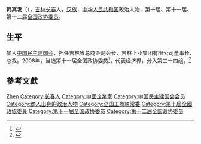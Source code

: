 '''韩真发'''（{{bd|1953年||}}），[[吉林|吉林]][[长春|长春]]人，[[汉族|汉族]]，[[中华人民共和国|中华人民共和国]]政治人物，第十届、第十一届、第十二届[[全国政协委员|全国政协委员]]。

== 生平 ==
加入[[中国民主建国会|中国民主建国会]]，担任吉林省总商会副会长、吉林正业集团有限公司董事长、总裁。2008年，当选第十一届全国政协委员<ref>{{cite news|title=第十一届全国政协委员名单|url=http://www.indaa.com.cn/zt/2009qglh/zxzs/200903/t20090303_127573.html|accessdate=2013-04-09|newspaper=新华社北京1月25日电 中国人民政治协商会议第十一届全国委员会委员名单(共2237人，2008年1月25日政协第十届全国委员会常务委员会第二十次会议通过)|date=2008年1月25日|deadurl=yes|archiveurl=https://web.archive.org/web/20130928014403/http://www.indaa.com.cn/zt/2009qglh/zxzs/200903/t20090303_127573.html|archivedate=2013年9月28日}}</ref>，代表经济界，分入第三十四组。<ref>{{cite news|title=全国政协信息-韩真发|url=http://www.cppcc.gov.cn/CMS/wylibary/showJcwyxtInfoWylibary.action?tabJcwyxt.guid=11W0012900&wytype=wjwy|accessdate=2013-04-11|newspaper=全国政协委员会|archive-date=2019-01-23|archive-url=https://web.archive.org/web/20190123054626/http://www.cppcc.gov.cn/CMS/wylibary/showJcwyxtInfoWylibary.action?tabJcwyxt.guid=11W0012900&wytype=wjwy|dead-url=no}}</ref>

== 參考文獻 ==
{{reflist}}

{{中国政治人物小作品}}
{{中华全国工商业联合会第八届执行委员会}}
{{中华全国工商业联合会第九届执行委员会}}

{{Authority control}}
{{DEFAULTSORT:Han韩}}
[[Category:韩姓|Zhen]]
[[Category:长春人|Category:长春人]]
[[Category:中國企業家|Category:中國企業家]]
[[Category:中国民主建国会会员|Category:中国民主建国会会员]]
[[Category:商人出身的政治人物|Category:商人出身的政治人物]]
[[Category:全国工商联常委|Category:全国工商联常委]]
[[Category:第十屆全國政協委員|Category:第十屆全國政協委員]]
[[Category:第十一届全国政协委员|Category:第十一届全国政协委员]]
[[Category:第十二届全国政协委员|Category:第十二届全国政协委员]]
